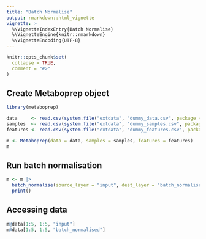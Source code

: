 ```yaml
---
title: "Batch Normalise"
output: rmarkdown::html_vignette
vignette: >
  %\VignetteIndexEntry{Batch Normalise}
  %\VignetteEngine{knitr::rmarkdown}
  %\VignetteEncoding{UTF-8}
---
```


```r
knitr::opts_chunk$set(
  collapse = TRUE,
  comment = "#>"
)
```

## Create Metaboprep object
```r
library(metaboprep)

data     <- read.csv(system.file("extdata", "dummy_data.csv", package = "metaboprep"), header=T, row.names = 1) |> as.matrix()
samples  <- read.csv(system.file("extdata", "dummy_samples.csv", package = "metaboprep"), header=T, row.names = 1)
features <- read.csv(system.file("extdata", "dummy_features.csv", package = "metaboprep"), header=T, row.names = 1)

m <- Metaboprep(data = data, samples = samples, features = features)
m

```

## Run batch normalisation
```r
m <- m |>
  batch_normalise(source_layer = "input", dest_layer = "batch_normalised") |> 
  print()
```

## Accessing data
```r
m@data[1:5, 1:5, "input"]
m@data[1:5, 1:5, "batch_normalised"]
```
